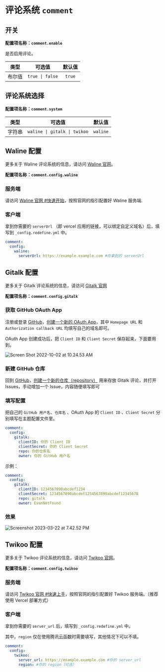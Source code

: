 # 评论系统 `comment`

## 开关

**配置项名称：`comment.enable`**

是否启用评论。

| 类型 | 可选值 | 默认值 |
| :---: | :---: | :---: |
| 布尔值 | `true \| false` | `true` |

## 评论系统选择

**配置项名称：`comment.system`**

| 类型 | 可选值 | 默认值 |
| :---: | :---: | :---: |
| 字符串 | `waline \| gitalk \| twikoo` | `waline` |

## Waline 配置

更多关于 Waline 评论系统的信息，请访问 [Waline 官网](https://waline.js.org/)。

**配置项名称：`comment.config.waline`**


<Steps>

### 服务端

请访问 [Waline 官网 #快速开始](https://waline.js.org/guide/get-started/)，按照官网的指引配置好 Waline 服务端.

### 客户端

拿到你需要的 `serverUrl` （即 vercel 应用的链接，可以绑定自定义域名）后，填写到 `_config.redefine.yml` 中。

```yaml filename="_config.redefine.yml"
comment:
  config:
    waline:
      serverUrl: https://example.example.com #你拿到的 serverUrl
```

</Steps>

## Gitalk 配置

更多关于 Gitalk 评论系统的信息，请访问 [Gitalk 官网](https://github.com/gitalk/gitalk/blob/master/readme-cn.md)

**配置项名称：`comment.config.gitalk`**

<Steps>

### 获取 GitHub OAuth App

注册或登录 [GitHub](https://github.com/)，[创建一个新的 OAuth App](https://github.com/settings/applications/new)，其中 `Homepage URL` 和 `Authorization callback URL` 均填写自己的域名即可。

OAuth App 创建成功后，把 `Client ID` 和 `Client Secret` 保存起来，下面要用到。

![Screen Shot 2022-10-02 at 10.24.53 AM](https://evan.beee.top/img/Screen%20Shot%202022-10-02%20at%2010.24.53%20AM.png)

### 新建 GitHub 仓库

回到 [GitHub](https://github.com/)，[创建一个新的仓库（repository）](https://github.com/new) 用来存放 Gitalk 评论，并打开 Issues，手动增加一个 Issue，内容随便填写即可

### 填写配置

把自己的 `GitHub 用户名`、`仓库名` 、OAuth App 的 `Client ID` 、`Client Secret` 分别填写在主题配置文件里。

```yaml
comment:
  config:
    gitalk:
      clientID: 你的 Client ID
      clientSecret: 你的 Client Secret
      repo: 你的仓库名
      owner: 你的 GitHub 用户名
```

示例：

```yaml
comment:
  config:
    gitalk:
      clientID: 1234567890abcdef1234
      clientSecret: 1234567890abcdef1234567890abcdef12345678
      repo: gitalk
      owner: EvanNotFound
```

### 效果

![Screenshot 2023-03-22 at 7.42.52 PM](https://evan.beee.top/img/2023/03/22/c1b47887f3629035c3831b50f9393d30.png)
</Steps>

## Twikoo 配置

更多关于 Twikoo 评论系统的信息，请访问 [Twikoo 官网](https://twikoo.js.org/)。

**配置项名称：`comment.config.twikoo`**

<Steps>

### 服务端

请访问 [Twikoo 官网 #快速上手](https://twikoo.js.org/quick-start.html)，按照官网的指引配置好 Twikoo 服务端。（推荐使用 Vercel 部署方式）

### 客户端

拿到你需要的 `server_url` 后，填写到 `_config.redefine.yml` 中。

其中，`region` 仅在使用腾讯云函数时需要填写，其他情况下可以不填。

```yaml filename="_config.redefine.yml"
comment:
  config:
    twikoo:
      server_url: https://example.example.com #你的 server_url
      region: #你的 region（可选）
```

</Steps>